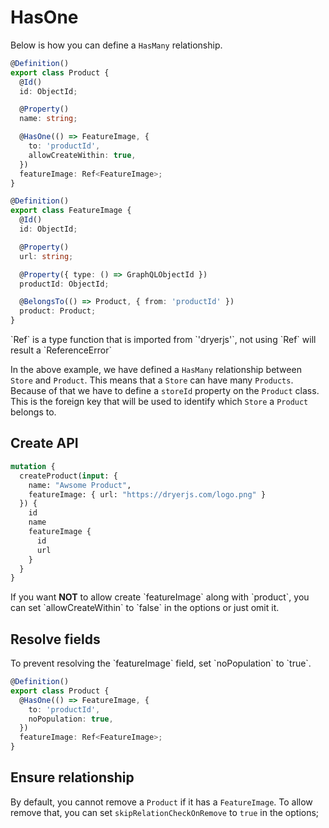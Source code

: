
# HasOne

Below is how you can define a `HasMany` relationship.


```ts
@Definition()
export class Product {
  @Id()
  id: ObjectId;

  @Property()
  name: string;

  @HasOne(() => FeatureImage, {
    to: 'productId',
    allowCreateWithin: true,
  })
  featureImage: Ref<FeatureImage>;
}

@Definition()
export class FeatureImage {
  @Id()
  id: ObjectId;

  @Property()
  url: string;

  @Property({ type: () => GraphQLObjectId })
  productId: ObjectId;

  @BelongsTo(() => Product, { from: 'productId' })
  product: Product;
}
```

<Callout>
  `Ref` is a type function that is imported from `'dryerjs'`, not using `Ref` will result a `ReferenceError`
</Callout>

In the above example, we have defined a `HasMany` relationship between `Store` and `Product`. This means that a `Store` can have many `Products`.
Because of that we have to define a `storeId` property on the `Product` class. This is the foreign key that will be used to identify which `Store` a `Product` belongs to.

## Create API

```graphql
mutation {
  createProduct(input: {
    name: "Awsome Product",
    featureImage: { url: "https://dryerjs.com/logo.png" }
  }) {
    id
    name
    featureImage {
      id
      url
    }
  }
}
```

<Callout>
  If you want <b>NOT</b> to allow create `featureImage` along with `product`, you can set `allowCreateWithin` to `false` in the options or just omit it.
</Callout>

## Resolve fields

<Callout>
  To prevent resolving the `featureImage` field, set `noPopulation` to `true`.
</Callout>

```ts
@Definition()
export class Product {
  @HasOne(() => FeatureImage, {
    to: 'productId',
    noPopulation: true,
  })
  featureImage: Ref<FeatureImage>;
}
```

## Ensure relationship

By default, you cannot remove a `Product` if it has a `FeatureImage`. To allow remove that, you can set `skipRelationCheckOnRemove` to `true` in the options;
